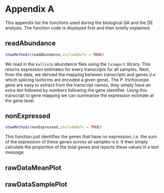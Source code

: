 # Appendix A

This appendix list the functions used during the biological QA and the DE analysis.
The function code is displayed first and then briefly explained.

## readAbundance
```r
showMethods(readAbundance,includeDefs = TRUE)
```

We read in the `kallisto` abundance files using the `tximport` library. This 
returns expression estimates for every transcripts for all samples. Next, from 
the data, we derived the mapping between transcripts and genes (_i.e._ which 
splicing isoforms are encoded a given gene). The _P. trichocarpa_ gene are 
easy to extract from the transcript names, they simply have an extra dot 
followed by numbers following the gene identifier. Using this transcript to gene
mapping we can summarise the expression estimate at the gene level.


## nonExpressed
```r
showMethods(nonExpressed,includeDefs = TRUE)
```

This function just identifies the genes that have no expression; _i.e._ the sum 
of the expression of these genes across all samples is `0`. It then simply
calculate the proportion of the total genes and reports these values in a text
message.

## rawDataMeanPlot


## rawDataSamplePlot


